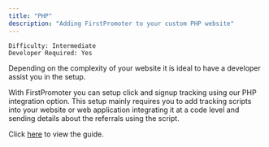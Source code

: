 ```yaml
---
title: "PHP"
description: "Adding FirstPromoter to your custom PHP website"
---
```


`Difficulty: Intermediate` <br/>
`Developer Required: Yes`

<Note>
Depending on the complexity of your website it is ideal to have a developer assist you in the setup.
</Note>

With FirstPromoter you can setup click and signup tracking using our PHP integration option.
This setup mainly requires you to add tracking scripts into your website or web application integrating it at a code level and sending details about the referrals using the script.

Click [here](https://login.firstpromoter.com?redirect=%2Finstructions%2Fphp) to view the guide.
